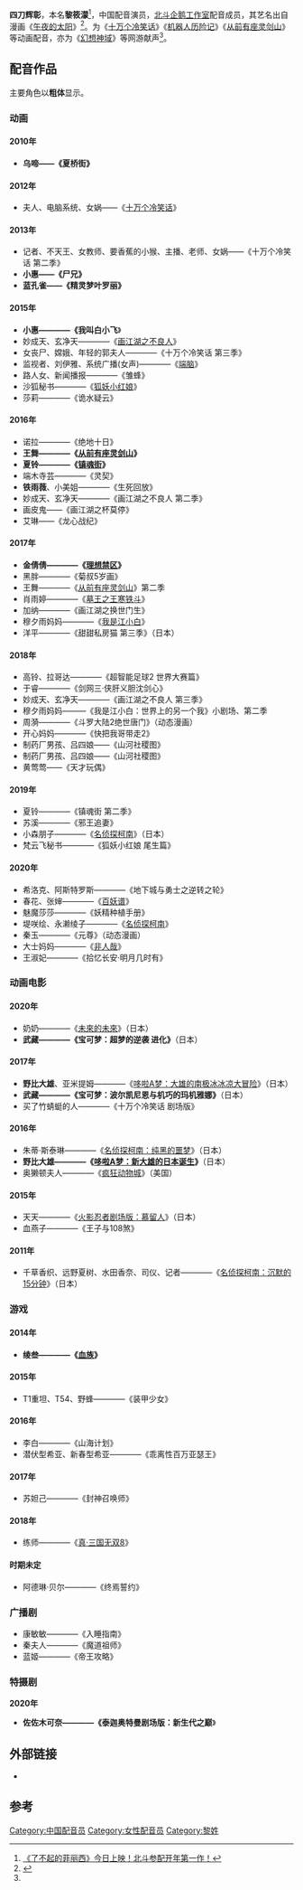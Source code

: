 {{配音演员
|名字 = 四刀辉彰
|本名 = 黎筱濛
|暱稱 = 蒙蒙、蒙莓
|出生地 = {{CHNMLD}}
|國籍 = {{PRC}}
|生年 = 1984
|生月 = 7
|生日 = 27
|配演語言 = [[中文|中文]]
|代表作 = 《[[从前有座灵剑山|从前有座灵剑山]]》王舞<br/>《[[镇魂街|镇魂街]]》夏玲<ref>{{Cite web|url=http://fun.youth.cn/2016/0428/4326505.shtml|title=《镇魂街》4月28日开播在即 在京首映引燃全场|accessdate=2017-02-16|archiveurl=https://web.archive.org/web/20180519205120/http://fun.youth.cn/2016/0428/4326505.shtml|archivedate=2018-05-19|dead-url=yes}}</ref><br/>《[[尸兄|我叫白小飞]]》小惠<ref>{{Cite web|title=小惠介绍|url=http://www.cosplayla.com/news/news-nr-694.html|accessdate=2019-08-13|work=www.cosplayla.com|archive-date=2019-11-06|archive-url=https://web.archive.org/web/20191106112548/http://www.cosplayla.com/news/news-nr-694.html|dead-url=no}}</ref><br/>《[[新·大雄的日本诞生|新·大雄的日本诞生]]》《[[大雄的南极冰冰凉大冒险|-{zh-hans:大雄的南极冰冰凉大冒险;zh-tw:大雄的南極冰天雪地大冒險;zh-hk:大雄之南極凍冰冰大冒險}-]]》大雄<br />《[[蜡笔小新：梦境世界大突击|蜡笔小新：梦境世界大突击]]》美伢
}}
'''四刀辉彰'''{{BD|1984年|7月27日}}，本名'''黎筱濛'''<ref>[http://www.twoeggz.com/news/3380844.html 《了不起的菲丽西》今日上映！北斗参配开年第一作！]{{Dead link|date=2018年10月|bot=InternetArchiveBot|fix-attempted=yes}}</ref>，中国配音演员，[[北斗企鹅工作室|北斗企鹅工作室]]配音成员，其艺名出自漫画《[[午夜的太阳|午夜的太阳]]》<ref name="pcgames">{{Cite web|title=幻想神域国服源神声优 四刀辉彰介绍 _幻想神域资讯 _太平洋游戏网|url=http://ffo.pcgames.com.cn/384/3840421.html|accessdate=2019-08-13|work=ffo.pcgames.com.cn|archive-url=https://web.archive.org/web/20180827211808/http://ffo.pcgames.com.cn/384/3840421.html|archive-date=2018-08-27|dead-url=yes}}</ref>。为《[[十万个冷笑话|十万个冷笑话]]》《[[机器人历险记|机器人历险记]]》《[[从前有座灵剑山|从前有座灵剑山]]》等动画配音，亦为《[[幻想神域|幻想神域]]》等网游献声<ref name="pcgames"/>。

== 配音作品 ==
主要角色以'''粗体'''显示。

=== 动画 ===
==== 2010年 ====
* '''乌啼——《夏桥街》'''

==== 2012年 ====
* 夫人、电脑系统、女娲——《[[十万个冷笑话|十万个冷笑话]]》

==== 2013年 ====
* 记者、不天王、女教师、要香蕉的小猴、主播、老师、女娲——《十万个冷笑话 第二季》
* '''小惠——《尸兄》'''
* '''蓝孔雀——《精灵梦叶罗丽》'''

==== 2015年 ====
* '''小惠————《我叫白小飞'''》
* 妙成天、玄净天————《[[画江湖之不良人|画江湖之不良人]]》
* 女丧尸、嫦娥、年轻的郭夫人————《十万个冷笑话 第三季》
* 监视者、刘伊雅、系统广播(女声)————《[[端脑|端脑]]》
* 路人女、新闻播报————《雏蜂》
* 沙狐秘书————《[[狐妖小红娘|狐妖小红娘]]》
* 莎莉————《诡水疑云》

==== 2016年 ====
* 诺拉————《绝地十日》
* '''王舞————《[[从前有座灵剑山|从前有座灵剑山]]》'''
* '''夏铃————《[[镇魂街|镇魂街]]》'''
* 端木寺芸————《灵契》
* '''铁雨薇'''、小美姐————《生死回放》
* 妙成天、玄净天————《画江湖之不良人 第二季》
* 画皮鬼——《画江湖之杯莫停》
* 艾琳——《龙心战纪》

==== 2017年 ====
* '''金倩倩————《[[理想禁區|理想禁区]]》'''
* 黑胖————《菊叔5岁画》
* 王舞————《[[从前有座灵剑山|从前有座灵剑山]]》第二季
* 肖雨婷————《[[墓王之王寒铁斗|墓王之王寒铁斗]]》
* 加纳————《画江湖之换世门生》
* 穆夕雨妈妈————《[[我是江小白|我是江小白]]》
* 洋平————《甜甜私房猫 第三季》（日本）

==== 2018年 ====
* 高铃、拉哥达————《超智能足球2 世界大赛篇》
* 于睿————《剑网三·侠肝义胆沈剑心》
* 妙成天、玄净天————《画江湖之不良人 第三季》
* 穆夕雨妈妈———《我是江小白：世界上的另一个我》小剧场、第二季
* 周漪————《斗罗大陆2绝世唐门》（动态漫画）
* 开心妈妈————《快把我哥带走2》
* 制药厂男孩、吕四娘——《山河社稷图》
* 制药厂男孩、吕四娘——《山河社稷图》
* 黄莺莺——《天才玩偶》

==== 2019年 ====
* 夏铃————《镇魂街 第二季》
* 苏溪————《邪王追妻》
* 小森朋子————《[[名侦探柯南|名侦探柯南]]》（日本）
* 梵云飞秘书————《狐妖小红娘 尾生篇》

==== 2020年 ====
* 希洛克、阿斯特罗斯————《地下城与勇士之逆转之轮》
* 春花、张婶————《[[百妖谱|百妖谱]]》
* 魅魔莎莎————《妖精种植手册》
* 堤咲绘、永濑绫子————《[[名侦探柯南|名侦探柯南]]》
* 秦玉————《元尊》（动态漫画）
* 大士妈妈————《[[非人哉|非人哉]]》
* 王淑妃————《拾忆长安·明月几时有》

=== 动画电影 ===
==== 2020年 ====
* 奶奶————《[[未來的未來|未來的未來]]》（日本）
* '''武藏————《宝可梦：超梦的逆袭 进化》'''（日本）

==== 2017年 ====
* '''野比大雄'''、亚米提姆————《[[哆啦A梦：大雄的南极冰冰凉大冒险|哆啦A梦：大雄的南极冰冰凉大冒险]]》（日本）
* '''武藏————《宝可梦：波尔凯尼恩与机巧的玛机雅娜》'''（日本）
* 买了竹蜻蜓的人————《十万个冷笑话 剧场版》

==== 2016年 ====
* 朱蒂·斯泰琳————《[[名侦探柯南：纯黑的噩梦|名侦探柯南：纯黑的噩梦]]》（日本）
* '''野比大雄————《[[哆啦A梦：新大雄的日本诞生|哆啦A梦：新大雄的日本诞生]]》'''（日本）
* 奥獭顿夫人————《[[疯狂动物城|疯狂动物城]]》（美国）

==== 2015年 ====
* 天天————《[[火影忍者劇場版：慕留人|火影忍者剧场版：慕留人]]》（日本）
* 血燕子————《王子与108煞》

==== 2011年 ====
* 千草香织、远野夏树、水田香奈、司仪、记者————《[[名侦探柯南：沉默的15分钟|名侦探柯南：沉默的15分钟]]》（日本）

=== 游戏 ===
==== 2014年 ====
* '''绫叁————《[[血族|血族]]》'''

==== 2015年 ====
* T1重坦、T54、野蜂————《装甲少女》

==== 2016年 ====
* 李白————《山海计划》
* 潜伏型希亚、新春型希亚————《乖离性百万亚瑟王》

==== 2017年 ====
* 苏妲己————《封神召唤师》

==== 2018年 ====
* 练师————《[[真·三國無雙8|真·三国无双8]]》

==== 时期未定 ====
*阿德琳·贝尔————《终焉誓约》

=== 广播剧 ===

* 康敏敏————《入睡指南》
* 秦夫人————《魔道祖师》
* 蓝姬————《帝王攻略》

=== 特摄剧 ===
'''2020年'''

* '''佐佐木可奈————《泰迦奥特曼剧场版：新生代之巅'''》

==外部链接==
*{{Sinaweibo|3318324671}}

==参考==
{{reflist}}

{{北斗企鹅工作室}}
{{Authority control}}
{{DEFAULTSORT:L}}
[[Category:中国配音员|Category:中国配音员]]
[[Category:女性配音员|Category:女性配音员]]
[[Category:黎姓|Category:黎姓]]